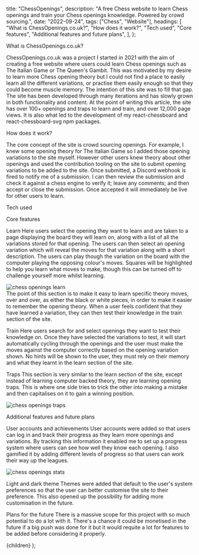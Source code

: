 
  title: "ChessOpenings",
  description:
    "A free Chess website to learn Chess openings and train your Chess openings knowledge. Powered by crowd sourcing.",
  date: "2022-09-24",
  tags: ["Chess", "Website"],
  headings: [
    "What is ChessOpenings.co.uk?",
    "How does it work?",
    "Tech used",
    "Core features",
    "Additional features and future plans",
  ],
};

<HeadingTwo>What is ChessOpenings.co.uk?</HeadingTwo>

<Paragraph>
  <InlineLinkText href="https://chessopenings.co.uk">ChessOpenings.co.uk</InlineLinkText>
  was a project I started in 2021 with the aim of creating a free website where users could
  learn Chess openings such as The Italian Game or The Queen's Gambit. This was motivated by
  my desire to learn more Chess opening theory but I could not find a place to easily learn
  all the different variations, or practise them easily enough so that they could become muscle
  memory. The intention of this site was to fill that gap.
</Paragraph>

<Paragraph>
  The site has been developed through many iterations and has slowly grown in both
  functionality and content. At the point of writing this article, the site has over 100+
  openings and traps to learn and train, and over 12,000 page views. It is also what led
  to the development of my
  <InlineLinkText href="/projects/react-chessboard">react-chessboard</InlineLinkText> and react-chessboard-svg
  npm packages.
</Paragraph>

<HeadingTwo>How does it work?</HeadingTwo>

<Paragraph>
  The core concept of the site is crowd sourcing openings. For example, I knew some
  opening theory for The Italian Game so I added those opening variations to the site
  myself. However other users knew theory about other openings and used the contribution
  tooling on the site to submit opening variations to be added to the site.
</Paragraph>

<Paragraph>
  Once submitted, a Discord webhook is fired to notify me of a submission. I can then
  review the submission and check it against a chess engine to verify it; leave any
  comments; and then accept or close the submission. Once accepted it will immediately be
  live for other users to learn.
</Paragraph>

<HeadingTwo>Tech used</HeadingTwo>
<div className="flex gap-2 w-full text-center mb-4">
  <ImageWithLabel label={"React"} />
  <ImageWithLabel label={"Next"} />
  <ImageWithLabel label={"Tailwind"} />
  <ImageWithLabel label={"Firebase"} />
</div>

<HeadingTwo>Core features</HeadingTwo>

<HeadingThree>Learn</HeadingThree>
<Paragraph>
  Here users select the opening they want to learn and are taken to a page displaying the
  board they will learn on, along with a list of all the variations stored for that
  opening. The users can then select an opening variation which will reveal the moves for
  that variation along with a short description. The users can play though the variation
  on the board with the computer playing the opposing colour's moves. Squares will be
  highlighted to help you learn what moves to make, though this can be turned off to
  challenge yourself more whilst learning.
</Paragraph>

<div className="px-2">
  <img
    src="/images/projects/chessopenings-learn.png"
    alt="chess openings learn"
    className="shadow-lg mb-12 w-full"
  />
</div>

<Paragraph>
  The point of this section is to make it easy to learn specific theory moves, over and
  over, as either the black or white pieces, in order to make it easier to remember the
  opening theory. When a user feels confident that they have learned a variation, they can
  then test their knowledge in the train section of the site.
</Paragraph>

<HeadingThree>Train</HeadingThree>
<Paragraph>
  Here users search for and select openings they want to test their knowledge on. Once
  they have selected the variations to test, it will start automatically cycling through
  the openings and the user must make the moves against the computer correctly based on
  the opening variation shown. No hints will be shown to the user, they must rely on their
  memory and what they learnt in the learn section of the site.
</Paragraph>

<HeadingThree>Traps</HeadingThree>
<Paragraph>
  This section is very similar to the learn section of the site, except instead of
  learning computer backed theory, they are learning opening traps. This is where one side
  tries to trick the other into making a mistake and then capitalises on it to gain a
  winning position.
</Paragraph>

<div className="px-2">
  <img
    src="/images/projects/chessopenings-traps.png"
    alt="chess openings traps"
    className="shadow-lg mb-12 w-full"
  />
</div>

<HeadingTwo>Additional features and future plans</HeadingTwo>

<HeadingThree>User accounts and achievements</HeadingThree>
<Paragraph>
  User accounts were added so that users can log in and track their progress as they learn
  more openings and variations. By tracking this information it enabled me to set up a
  progress system where users can see how well they know each opening. I also gamified it
  by adding different levels of progress so that users can work their way up the leagues.
</Paragraph>

<div className="px-2">
  <img
    src="/images/projects/chessopenings-stats.png"
    alt="chess openings stats"
    className="shadow-lg mb-12 w-full"
  />
</div>

<HeadingThree>Light and dark theme</HeadingThree>
<Paragraph>
  Themes were added that default to the user's system preferences so that the user can
  better customise the site to their preference. This also opened up the possibility for
  adding more customisation in the future.
</Paragraph>

<HeadingThree>Plans for the future</HeadingThree>
<Paragraph>
  There is a massive scope for this project with so much potential to do a lot with it.
  There's a chance it could be monetised in the future if a big push was done for it but
  it would requite a lot for features to be added before considering it properly.
</Paragraph>

  <ProjectWrapper meta={meta} projects={projects}>
    {children}
  </ProjectWrapper>
);

